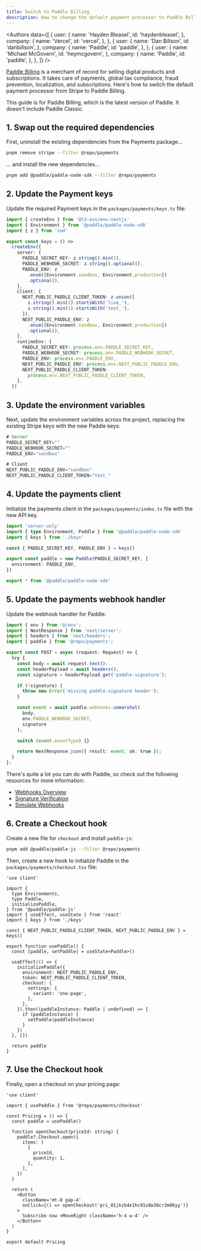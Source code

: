 ```yaml
---
title: Switch to Paddle Billing
description: How to change the default payment processor to Paddle Billing.
---
```


<Authors
  data={[
    {
      user: {
        name: 'Hayden Bleasel',
        id: 'haydenbleasel',
      },
      company: {
        name: 'Vercel',
        id: 'vercel',
      },
    },
    {
      user: {
        name: 'Dan Billson',
        id: 'danbillson',
      },
      company: {
        name: 'Paddle',
        id: 'paddle',
      },
    },
    {
      user: {
        name: 'Michael McGovern',
        id: 'heymcgovern',
      },
      company: {
        name: 'Paddle',
        id: 'paddle',
      },
    },
  ]}
/>

[Paddle Billing](https://www.paddle.com/) is a merchant of record for selling digital products and subscriptions. It takes care of payments, global tax compliance, fraud prevention, localization, and subscriptions. Here's how to switch the default payment processor from Stripe to Paddle Billing.

<Note>
  This guide is for Paddle Billing, which is the latest version of Paddle. It
  doesn't include Paddle Classic.
</Note>

## 1. Swap out the required dependencies

First, uninstall the existing dependencies from the Payments package...

```sh title="Terminal"
pnpm remove stripe --filter @repo/payments
```

... and install the new dependencies...

```sh title="Terminal"
pnpm add @paddle/paddle-node-sdk --filter @repo/payments
```

## 2. Update the Payment keys

Update the required Payment keys in the `packages/payments/keys.ts` file:

```ts title="packages/payments/keys.ts"
import { createEnv } from '@t3-oss/env-nextjs'
import { Environment } from '@paddle/paddle-node-sdk'
import { z } from 'zod'

export const keys = () =>
  createEnv({
    server: {
      PADDLE_SECRET_KEY: z.string().min(1),
      PADDLE_WEBHOOK_SECRET: z.string().optional(),
      PADDLE_ENV: z
        .enum([Environment.sandbox, Environment.production])
        .optional(),
    },
    client: {
      NEXT_PUBLIC_PADDLE_CLIENT_TOKEN: z.union([
        z.string().min(1).startsWith('live_'),
        z.string().min(1).startsWith('test_'),
      ]),
      NEXT_PUBLIC_PADDLE_ENV: z
        .enum([Environment.sandbox, Environment.production])
        .optional(),
    },
    runtimeEnv: {
      PADDLE_SECRET_KEY: process.env.PADDLE_SECRET_KEY,
      PADDLE_WEBHOOK_SECRET: process.env.PADDLE_WEBHOOK_SECRET,
      PADDLE_ENV: process.env.PADDLE_ENV,
      NEXT_PUBLIC_PADDLE_ENV: process.env.NEXT_PUBLIC_PADDLE_ENV,
      NEXT_PUBLIC_PADDLE_CLIENT_TOKEN:
        process.env.NEXT_PUBLIC_PADDLE_CLIENT_TOKEN,
    },
  })
```

## 3. Update the environment variables

Next, update the environment variables across the project, replacing the existing Stripe keys with the new Paddle keys:

```js title="apps/app/.env"
# Server
PADDLE_SECRET_KEY=""
PADDLE_WEBHOOK_SECRET=""
PADDLE_ENV="sandbox"

# Client
NEXT_PUBLIC_PADDLE_ENV="sandbox"
NEXT_PUBLIC_PADDLE_CLIENT_TOKEN="test_"
```

## 4. Update the payments client

Initialize the payments client in the `packages/payments/index.ts` file with the new API key.

```ts title="packages/payments/index.ts"
import 'server-only'
import { type Environment, Paddle } from '@paddle/paddle-node-sdk'
import { keys } from './keys'

const { PADDLE_SECRET_KEY, PADDLE_ENV } = keys()

export const paddle = new Paddle(PADDLE_SECRET_KEY, {
  environment: PADDLE_ENV,
})

export * from '@paddle/paddle-node-sdk'
```

## 5. Update the payments webhook handler

Update the webhook handler for Paddle:

```ts title="apps/api/app/webhooks/payments/route.ts"
import { env } from '@/env';
import { NextResponse } from 'next/server';
import { headers } from 'next/headers';
import { paddle } from '@repo/payments';

export const POST = async (request: Request) => {
  try {
    const body = await request.text();
    const headerPayload = await headers();
    const signature = headerPayload.get('paddle-signature');

    if (!signature) {
      throw new Error('missing paddle-signature header');
    }

    const event = await paddle.webhooks.unmarshal(
      body,
      env.PADDLE_WEBHOOK_SECRET,
      signature
    );

    switch (event.eventType) {}

    return NextResponse.json({ result: event, ok: true });
  }
};
```

There's quite a lot you can do with Paddle, so check out the following resources for more information:

- [Webhooks Overview](https://developer.paddle.com/webhooks/respond-to-webhooks)
- [Signature Verification](https://developer.paddle.com/webhooks/signature-verification)
- [Simulate Webhooks](https://developer.paddle.com/webhooks/test-webhooks)

## 6. Create a Checkout hook

Create a new file for `checkout` and install `paddle-js`:

```sh title="Terminal"
pnpm add @paddle/paddle-js --filter @repo/payments
```

Then, create a new hook to initialize Paddle in the `packages/payments/checkout.tsx` file:

```tsx title="packages/payments/checkout.tsx"
'use client'

import {
  type Environments,
  type Paddle,
  initializePaddle,
} from '@paddle/paddle-js'
import { useEffect, useState } from 'react'
import { keys } from './keys'

const { NEXT_PUBLIC_PADDLE_CLIENT_TOKEN, NEXT_PUBLIC_PADDLE_ENV } = keys()

export function usePaddle() {
  const [paddle, setPaddle] = useState<Paddle>()

  useEffect(() => {
    initializePaddle({
      environment: NEXT_PUBLIC_PADDLE_ENV,
      token: NEXT_PUBLIC_PADDLE_CLIENT_TOKEN,
      checkout: {
        settings: {
          variant: 'one-page',
        },
      },
    }).then((paddleInstance: Paddle | undefined) => {
      if (paddleInstance) {
        setPaddle(paddleInstance)
      }
    })
  }, [])

  return paddle
}
```

## 7. Use the Checkout hook

Finally, open a checkout on your pricing page:

```tsx title="apps/web/app/pricing/page.tsx"
'use client'

import { usePaddle } from '@repo/payments/checkout'

const Pricing = () => {
  const paddle = usePaddle()

  function openCheckout(priceId: string) {
    paddle?.Checkout.open({
      items: [
        {
          priceId,
          quantity: 1,
        },
      ],
    })
  }

  return (
    <Button
      className='mt-8 gap-4'
      onClick={() => openCheckout('pri_01jkzb4x1hc91s8w38cr3m86yy')}
    >
      Subscribe now <MoveRight className='h-4 w-4' />
    </Button>
  )
}

export default Pricing
```
